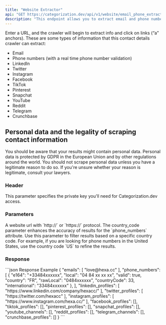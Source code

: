 ```yaml
---
title: "Website Extractor"
api: "GET https://categorization.dev/api/v1/website/email_phone_extractor"
description: "This endpoint allows you to extract email and phone number from a website."
---
```


Enter a URL, and the crawler will begin to extract info and click on links (“a” anchors). These are some types of information that this contact details crawler can extract:

- Email
- Phone numbers (with a real time phone number validation)
- LinkedIn
- Twitter
- Instagram
- Facebook
- TikTok
- Pinterest
- Snapchat
- YouTube
- Reddit
- Telegram
- Crunchbase

## Personal data and the legality of scraping contact information

You should be aware that your results might contain personal data. Personal data is protected by GDPR in the European Union and by other regulations around the world. You should not scrape personal data unless you have a legitimate reason to do so. If you're unsure whether your reason is legitimate, consult your lawyers.

### Header

<ParamField header="x-api-key" type="string" required={true}>
    This parameter specifies the private key you'll need for Categorization.dev access.
</ParamField>

### Parameters

<ParamField query="query" type="string" optional={false} placeholder="https://www.hexa.cc">
    A website url with `http://` or `https://` protocol.
</ParamField>

<ParamField query="country_code" type="string" optional={true} placeholder="FR">
    The country_code parameter enhances the accuracy of results for the `phone_numbers` attribute.
    Use this parameter to filter results based on a specific country code.
    For example, if you are looking for phone numbers in the United States, use the country code `US` to refine the results.
</ParamField>

### Response

<ResponseExample>
```json Response Example
{
    "emails": [
        "love@hexa.cc"
    ],
    "phone_numbers": [
        {
            "e164": "+33484xxxxxx",
            "local": "04 84 xx xx xx",
            "valid": true,
            "country": "FR",
            "rawLocal": "0484xxxxxx",
            "countryCode": 33,
            "international": "33484xxxxxx"
        },
    ],
    "linkedin_profiles": [
        "https://www.linkedin.com/company/hexacc/"
    ],
    "twitter_profiles": [
        "https://twitter.com/hexacc"
    ],
    "instagram_profiles": [
        "https://www.instagram.com/hexa.cc/"
    ],
    "facebook_profiles": [],
    "tiktok_profiles": [],
    "pinterest_profiles": [],
    "snapchat_profiles": [],
    "youtube_channels": [],
    "reddit_profiles": [],
    "telegram_channels": [],
    "crunchbase_profiles": []
}
```
</ResponseExample>
